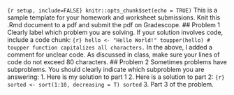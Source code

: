 ```{r setup, include=FALSE} knitr::opts_chunk$set(echo = TRUE) ``` This is a sample template for your homework and worksheet submissions. Knit this .Rmd document to a pdf and submit the pdf on Gradescope. ## Problem 1 Clearly label which problem you are solving. If your solution involves code, include a code chunk: ```{r} hello <- "Hello World!" toupper(hello) # toupper function capitalizes all characters. ``` In the above, I added a comment for unclear code. As discussed in class, make sure your lines of code do not exceed 80 characters. ## Problem 2 Sometimes problems have subproblems. You should clearly indicate which subproblem you are answering: 1. Here is my solution to part 1 2. Here is a solution to part 2: ```{r} sorted <- sort(1:10, decreasing = T) sorted ``` 3. Part 3 of the problem.